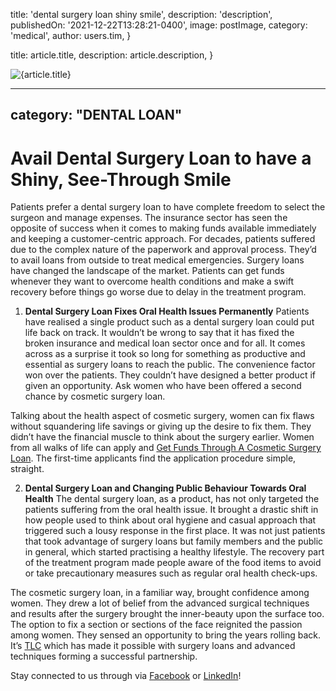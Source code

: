
  title: 'dental surgery loan shiny smile',
  description: 'description',
  publishedOn: '2021-12-22T13:28:21-0400',
  image: postImage,
  category: 'medical',
  author: users.tim,
}

  title: article.title,
  description: article.description,
}


<Image src={postImage} alt={article.title} />

---
category: "DENTAL LOAN"
---

# Avail Dental Surgery Loan to have a Shiny, See-Through Smile

Patients prefer a dental surgery loan to have complete freedom to select the surgeon and manage expenses. The insurance sector has seen the opposite of success when it comes to making funds available immediately and keeping a customer-centric approach. For decades, patients suffered due to the complex nature of the paperwork and approval process. They’d to avail loans from outside to treat medical emergencies. Surgery loans have changed the landscape of the market. Patients can get funds whenever they want to overcome health conditions and make a swift recovery before things go worse due to delay in the treatment program.

1. **Dental Surgery Loan Fixes Oral Health Issues Permanently**
   Patients have realised a single product such as a dental surgery loan could put life back on track. It wouldn’t be wrong to say that it has fixed the broken insurance and medical loan sector once and for all. It comes across as a surprise it took so long for something as productive and essential as surgery loans to reach the public. The convenience factor won over the patients. They couldn’t have designed a better product if given an opportunity. Ask women who have been offered a second chance by cosmetic surgery loan.

Talking about the health aspect of cosmetic surgery, women can fix flaws without squandering life savings or giving up the desire to fix them. They didn’t have the financial muscle to think about the surgery earlier. Women from all walks of life can apply and [Get Funds Through A Cosmetic Surgery Loan](https://medical.tlc.com.au/cosmetic-surgery/). The first-time applicants find the application procedure simple, straight.

2. **Dental Surgery Loan and Changing Public Behaviour Towards Oral Health**
   The dental surgery loan, as a product, has not only targeted the patients suffering from the oral health issue. It brought a drastic shift in how people used to think about oral hygiene and casual approach that triggered such a lousy response in the first place. It was not just patients that took advantage of surgery loans but family members and the public in general, which started practising a healthy lifestyle. The recovery part of the treatment program made people aware of the food items to avoid or take precautionary measures such as regular oral health check-ups.

The cosmetic surgery loan, in a familiar way, brought confidence among women. They drew a lot of belief from the advanced surgical techniques and results after the surgery brought the inner-beauty upon the surface too. The option to fix a section or sections of the face reignited the passion among women. They sensed an opportunity to bring the years rolling back. It’s [TLC](https://tlc.com.au/) which has made it possible with surgery loans and advanced techniques forming a successful partnership.

Stay connected to us through via [Facebook](https://www.facebook.com/totallifestylecredit/) or [LinkedIn](https://www.linkedin.com/company/tlc-total-lifestyle-credit/)!
